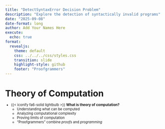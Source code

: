 ```yaml
---
title: "DetectSyntaxError Decision Problem"
description: "Explore the detection of syntactically invalid programs"
date: "2025-09-08"
date-format: long
author: Add Your Names Here
execute:
  echo: true
format:
  revealjs:
    theme: default
    css: ../../../css/styles.css
    transition: slide
    highlight-style: github
    footer: "Proofgrammers"
---
```


# Theory of Computation

::: {.fragment style="margin-top: -0.5em; font-size: 0.8em;"} 
- {{< iconify fa6-solid lightbulb >}} **What is theory of computation?**
    - Understanding what can be computed
    - Analyzing computational complexity
    - Proving limits of computation
    - "Proofgrammers" combine *proofs* and *programming*
:::
